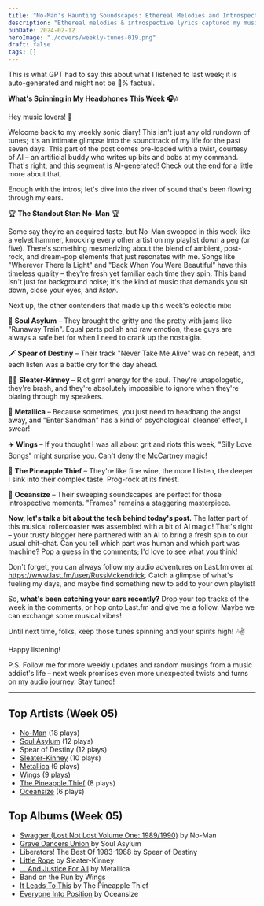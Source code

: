 ```yaml
---
title: "No-Man's Haunting Soundscapes: Ethereal Melodies and Introspective Lyrics Captured My Week"
description: "Ethereal melodies & introspective lyrics captured my musical soul this week! Join me in embracing No-Man's haunting soundscapes"
pubDate: 2024-02-12
heroImage: "./covers/weekly-tunes-019.png"
draft: false
tags: []
---
```


<NoteCallout title="Note">
This is what GPT had to say this about what I listened to last week; it is auto-generated and might not be 💯% factual.
</NoteCallout>

**What's Spinning in My Headphones This Week 🎧🎶**

Hey music lovers! 🎸

Welcome back to my weekly sonic diary! This isn't just any old rundown of tunes; it's an intimate glimpse into the soundtrack of my life for the past seven days. This part of the post comes pre-loaded with a twist, courtesy of AI – an artificial buddy who writes up bits and bobs at my command. That's right, and this segment is AI-generated! Check out the end for a little more about that.

Enough with the intros; let's dive into the river of sound that's been flowing through my ears. 

🏆 **The Standout Star: No-Man** 🏆

Some say they’re an acquired taste, but No-Man swooped in this week like a velvet hammer, knocking every other artist on my playlist down a peg (or five). There's something mesmerizing about the blend of ambient, post-rock, and dream-pop elements that just resonates with me. Songs like "Wherever There Is Light" and "Back When You Were Beautiful" have this timeless quality – they're fresh yet familiar each time they spin. This band isn't just for background noise; it's the kind of music that demands you sit down, close your eyes, and *listen*. 

Next up, the other contenders that made up this week's eclectic mix:

🎸 **Soul Asylum** – They brought the gritty and the pretty with jams like "Runaway Train". Equal parts polish and raw emotion, these guys are always a safe bet for when I need to crank up the nostalgia.

🗡️ **Spear of Destiny** – Their track "Never Take Me Alive" was on repeat, and each listen was a battle cry for the day ahead.

👩‍🎤 **Sleater-Kinney** – Riot grrrl energy for the soul. They're unapologetic, they're brash, and they're absolutely impossible to ignore when they're blaring through my speakers.

🤘 **Metallica** – Because sometimes, you just need to headbang the angst away, and "Enter Sandman" has a kind of psychological 'cleanse' effect, I swear!

✈️ **Wings** – If you thought I was all about grit and riots this week, "Silly Love Songs" might surprise you. Can't deny the McCartney magic!

🍍 **The Pineapple Thief** – They're like fine wine, the more I listen, the deeper I sink into their complex taste. Prog-rock at its finest.

🌊 **Oceansize** – Their sweeping soundscapes are perfect for those introspective moments. "Frames" remains a staggering masterpiece.

**Now, let's talk a bit about the tech behind today's post.** The latter part of this musical rollercoaster was assembled with a bit of AI magic! That's right – your trusty blogger here partnered with an AI to bring a fresh spin to our usual chit-chat. Can you tell which part was human and which part was machine? Pop a guess in the comments; I'd love to see what you think!

Don't forget, you can always follow my audio adventures on Last.fm over at https://www.last.fm/user/RussMckendrick. Catch a glimpse of what's fueling my days, and maybe find something new to add to your own playlist!

So, **what's been catching your ears recently?** Drop your top tracks of the week in the comments, or hop onto Last.fm and give me a follow. Maybe we can exchange some musical vibes!

Until next time, folks, keep those tunes spinning and your spirits high! 🎶✌️

Happy listening!

P.S. Follow me for more weekly updates and random musings from a music addict's life – next week promises even more unexpected twists and turns on my audio journey. Stay tuned!


---

## Top Artists (Week 05)

- [No-Man](https://www.russ.fm/artist/no-man/) (18 plays)
- [Soul Asylum](https://www.russ.fm/artist/soul-asylum/) (12 plays)
- Spear of Destiny (12 plays)
- [Sleater-Kinney](https://www.russ.fm/artist/sleater-kinney/) (10 plays)
- [Metallica](https://www.russ.fm/artist/metallica/) (9 plays)
- [Wings](https://www.russ.fm/artist/wings/) (9 plays)
- [The Pineapple Thief](https://www.russ.fm/artist/the-pineapple-thief/) (8 plays)
- [Oceansize](https://www.russ.fm/artist/oceansize/) (6 plays)

## Top Albums (Week 05)

- [Swagger (Lost Not Lost Volume One: 1989/1990)](https://www.russ.fm/albums/swagger-lost-not-lost-volume-one-1989-1990-29642302/) by No-Man
- [Grave Dancers Union](https://www.russ.fm/albums/grave-dancers-union-7068256/) by Soul Asylum
- Liberators! The Best Of 1983-1988 by Spear of Destiny
- [Little Rope](https://www.russ.fm/albums/little-rope-29531152/) by Sleater-Kinney
- [… And Justice For All](https://www.russ.fm/albums/and-justice-for-all-29674207/) by Metallica
- Band on the Run by Wings
- [It Leads To This](https://www.russ.fm/albums/it-leads-to-this-29741239/) by The Pineapple Thief
- [Everyone Into Position](https://www.russ.fm/albums/everyone-into-position-1460942/) by Oceansize